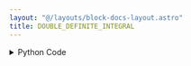 ```yaml
---
layout: "@/layouts/block-docs-layout.astro"
title: DOUBLE_DEFINITE_INTEGRAL
---
```



<PythonDocsDisplay docstring={docstring} />

<details>
<summary>Python Code</summary>
```python
from flojoy import flojoy, Scalar
from scipy import integrate
from sympy import parse_expr, lambdify


@flojoy(deps={"sympy": "1.12"})
def DOUBLE_DEFINITE_INTEGRAL(
    function: str = "",
    upper_bound_x: float = 0.0,
    lower_bound_x: float = 0.0,
    upper_bound_y: float = 0.0,
    lower_bound_y: float = 0.0,
) -> Scalar:
    """The DOUBLE_DEFINITE_INTEGRAL node takes a function, upper, and lower bounds as input.

    It then computes a double integral of the given function.

    Example of proper syntax for the function input:
    2*x*y

    Example of improper syntax for the function input:
    2xy

    Parameters
    ----------
    function : str
        The function that we are integrating.
    upper_bound_x : float
        The upper bound for x.
    lower_bound_x : float
        The lower bound for x.
    upper_bound_y : float
        The upper bound for y.
    lower_bound_y : float
        The lower bound for y.

    Returns
    -------
    Scalar
        The result of the double definite integral.
    """

    func = parse_expr(function)
    symbols = tuple(func.free_symbols)

    f = lambdify(symbols, func)

    result = integrate.nquad(
        f, [(lower_bound_x, upper_bound_x), (lower_bound_y, upper_bound_y)]
    )[0]

    return Scalar(c=result)

```
[Find this Flojoy Block on GitHub](https://github.com/flojoy-ai/blocks/blob/main/blocks/TRANSFORMERS/CALCULUS/DOUBLE_DEFINITE_INTEGRAL/DOUBLE_DEFINITE_INTEGRAL.py)
</details>

## Example

<AppDisplay app={app} blockName="DOUBLE_DEFINITE_INTEGRAL" client:visible />
